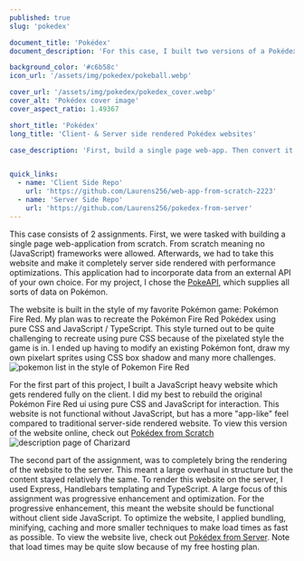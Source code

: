 ```yaml
---
published: true
slug: 'pokedex'

document_title: 'Pokédex'
document_description: 'For this case, I built two versions of a Pokédex website. A single page web application and a server side, progressively enhanced website.'

background_color: '#c6b58c'
icon_url: '/assets/img/pokedex/pokeball.webp'

cover_url: '/assets/img/pokedex/pokedex_cover.webp'
cover_alt: 'Pokédex cover image'
cover_aspect_ratio: 1.49367

short_title: 'Pokédex'
long_title: 'Client- & Server side rendered Pokédex websites'

case_description: 'First, build a single page web-app. Then convert it to a progressively enhanced server side rendered web-app.'


quick_links:
  - name: 'Client Side Repo'
    url: 'https://github.com/Laurens256/web-app-from-scratch-2223'
  - name: 'Server Side Repo'
    url: 'https://github.com/Laurens256/pokedex-from-server'
---
```


This case consists of 2 assignments. First, we were tasked with building a single page web-application from scratch. From scratch meaning no (JavaScript) frameworks were allowed. Afterwards, we had to take this website and make it completely server side rendered with performance optimizations. This application had to incorporate data from an external API of your own choice. For my project, I chose the [PokeAPI](https://pokeapi.co/), which supplies all sorts of data on Pokémon.

The website is built in the style of my favorite Pokémon game: Pokémon Fire Red. My plan was to recreate the Pokémon Fire Red Pokédex using pure CSS and JavaScript / TypeScript. This style turned out to be quite challenging to recreate using pure CSS because of the pixelated style the game is in. I ended up having to modify an existing Pokémon font, draw my own pixelart sprites using CSS box shadow and many more challenges.
![pokemon list in the style of Pokemon Fire Red](/assets/img/pokedex/pokemon_list.webp)

For the first part of this project, I built a JavaScript heavy website which gets rendered fully on the client. I did my best to rebuild the original Pokémon Fire Red ui using pure CSS and JavaScript for interaction. This website is not functional without JavaScript, but has a more "app-like" feel compared to traditional server-side rendered website. To view this version of the website online, check out [Pokédex from Scratch](https://pokedex-from-scratch.vercel.app/)
![description page of Charizard](/assets/img/pokedex/charizard_description.webp)

The second part of the assignment, was to completely bring the rendering of the website to the server. This meant a large overhaul in structure but the content stayed relatively the same. To render this website on the server, I used Express, Handlebars templating and TypeScript. A large focus of this assignment was progressive enhancement and optimization. For the progressive enhancement, this meant the website should be functional without client side JavaScript. To optimize the website, I applied bundling, minifying, caching and more smaller techniques to make load times as fast as possible. To view the website live, check out [Pokédex from Server](https://pokedex-from-server.onrender.com). Note that load times may be quite slow because of my free hosting plan.
